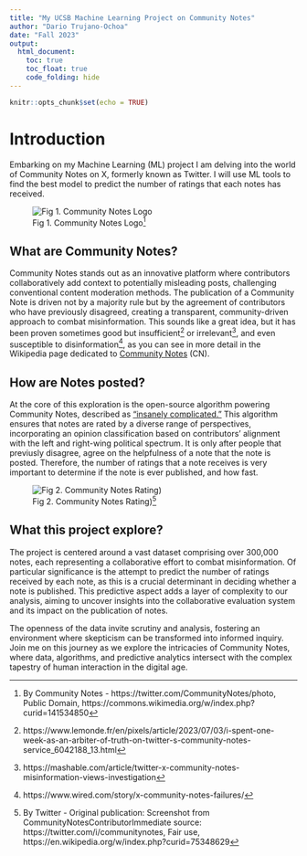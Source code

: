 ```yaml
---
title: "My UCSB Machine Learning Project on Community Notes"
author: "Dario Trujano-Ochoa"
date: "Fall 2023"
output: 
  html_document:
    toc: true
    toc_float: true
    code_folding: hide
---
```


```r
knitr::opts_chunk$set(echo = TRUE)
```

# Introduction

Embarking on my Machine Learning (ML) project I am delving into the world of Community Notes on X, formerly known as Twitter. 
I will use ML tools to find the best model to predict the number of ratings that each notes has received.

![Fig 1. Community Notes Logo^[By Community Notes - https://twitter.com/CommunityNotes/photo, Public Domain, https://commons.wikimedia.org/w/index.php?curid=141534850]](images/Community_Notes_logo.png){ width=30%, style="display: block; margin: 0 auto;" }

## What are Community Notes?

Community Notes stands out as an innovative platform where contributors collaboratively add context to potentially misleading posts, challenging conventional content moderation methods. The publication of a Community Note is driven not by a majority rule but by the agreement of contributors who have previously disagreed, creating a transparent, community-driven approach to combat misinformation.
This sounds like a great idea, but it has been proven sometimes good but insufficient^[https://www.lemonde.fr/en/pixels/article/2023/07/03/i-spent-one-week-as-an-arbiter-of-truth-on-twitter-s-community-notes-service_6042188_13.html] or irrelevant^[https://mashable.com/article/twitter-x-community-notes-misinformation-views-investigation], and even susceptible to disinformation^[https://www.wired.com/story/x-community-notes-failures/], as you can see in more detail in the Wikipedia page dedicated to [Community Notes](https://en.wikipedia.org/wiki/Community_Notes#Criticisms_and_analysis) (CN).

## How are Notes posted?

At the core of this exploration is the open-source algorithm powering Community Notes, described as ["insanely complicated."](https://uk.finance.yahoo.com/news/bird-watching-going-x-twitter-111442959.html?guccounter=1&guce_referrer=aHR0cHM6Ly9lbi53aWtpcGVkaWEub3JnLw&guce_referrer_sig=AQAAAJdoz-CTbAiZoR9yDHum0zUXTqVwhTXSB93ig32XLjzMO5rwCrk9QPJbcaqLCfwL2PcxqZgwd9zWLatoZAJkejGVwDHysvbYkRqcylDIefkFpoRgHDr1O4pvWFXlDV1Dfox1QJGZbGqJsszkp4VCvs_OOEGJVG6QqtL1QyDNA2tZ) This algorithm ensures that notes are rated by a diverse range of perspectives, incorporating an opinion classification based on contributors' alignment with the left and right-wing political spectrum. 
It is only after people that previusly disagree, agree on the helpfulness of a note that the note is posted.
Therefore, the number of ratings that a note receives is very important to determine if the note is ever published, and how fast.

![Fig 2. Community Notes Rating)^[By Twitter - Original publication: Screenshot from CommunityNotesContributorImmediate source: https://twitter.com/i/communitynotes, Fair use, https://en.wikipedia.org/w/index.php?curid=75348629]](images/CommunityNotesRating.png){width=50%, style="display: block; margin: 0 auto;"}

## What this project explore?

The project is centered around a vast dataset comprising over 300,000 notes, each representing a collaborative effort to combat misinformation. Of particular significance is the attempt to predict the number of ratings received by each note, as this is a crucial determinant in deciding whether a note is published. This predictive aspect adds a layer of complexity to our analysis, aiming to uncover insights into the collaborative evaluation system and its impact on the publication of notes.

The openness of the data invite scrutiny and analysis, fostering an environment where skepticism can be transformed into informed inquiry. Join me on this journey as we explore the intricacies of Community Notes, where data, algorithms, and predictive analytics intersect with the complex tapestry of human interaction in the digital age.




